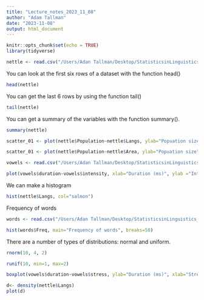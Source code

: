```yaml
---
title: "Lecture_notes_2023_11_08"
author: "Adam Tallman"
date: "2023-11-08"
output: html_document
---
```


```r
knitr::opts_chunk$set(echo = TRUE)
library(tidyverse)
```

```r
nettle <- read.csv("/Users/Adan Tallman/Desktop/StatisticsinLinguistics_FSU_2023_2024/07_data/nettle_1999_climate.csv")
```

You can look at the first six rows of a dataset with the function head()

```r
head(nettle)
```
You can get the last 6 rows by using the function tail()

```r
tail(nettle)
```

You can get a summary of the variables with the function summary().

```r
summary(nettle)
```


```r
scatter_01 <- plot(nettle$Population~nettle$Langs, ylab="Popuation size", xlab="Languages")

```

```r
scatter_01 <- plot(nettle$Population~nettle$Area, ylab="Popuation size", xlab="Area")

```

```r
vowels <- read.csv("/Users/Adan Tallman/Desktop/StatisticsinLinguistics_FSU_2023_2024/07_data/vowels2.csv")
```

```r
plot(vowels$duration~vowels$intensity, xlab="Duration (ms)", ylab ="Intensity (db)")
```

We can make a histogram

```r
hist(nettle$Langs, col="salmon")
```


Frequency of words

```r
words <- read.csv("/Users/Adan Tallman/Desktop/StatisticsinLinguistics_FSU_2023_2024/07_data/ELP_frequency.csv")

hist(words$Freq, main="Frequency of words", breaks=50)

```


There are a number of types of distributions: normal and uniform.


```r
rnorm(10, 4, 2)
```

```r
runif(10, min=1, max=2)
```




```r
boxplot(vowels$duration~vowels$stress, ylab="Duration (ms)", xlab="Stressed versus nonstressed")
```


```r
d<- density(nettle$Langs)
plot(d)

```

